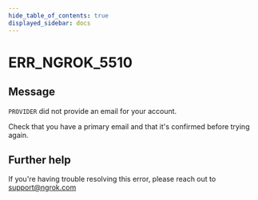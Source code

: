 ```yaml
---
hide_table_of_contents: true
displayed_sidebar: docs
---
```



# ERR_NGROK_5510

## Message

`PROVIDER` did not provide an email for your account.

Check that you have a primary email and that it's confirmed before trying again.

<ErrorDetails error="err_ngrok_5510" />

## Further help

If you're having trouble resolving this error, please reach out to [support@ngrok.com](mailto:support@ngrok.com?subject=Help%20with%20ERR_NGROK_5510)
